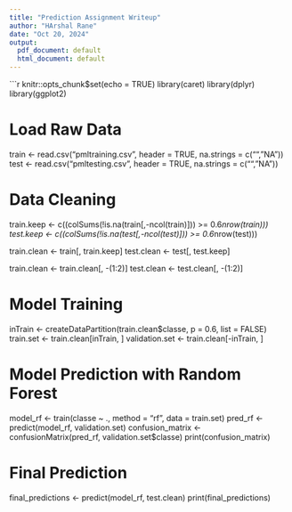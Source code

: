 ---
title: "Prediction Assignment Writeup"
author: "HArshal Rane"
date: "Oct 20, 2024"
output:
  pdf_document: default
  html_document: default
---

```{r setup, include=FALSE}
knitr::opts_chunk$set(echo = TRUE)
library(caret)
library(dplyr)
library(ggplot2)

# Load Raw Data
train <- read.csv("pmltraining.csv", header = TRUE, na.strings = c("", "NA"))
test <- read.csv("pmltesting.csv", header = TRUE, na.strings = c("", "NA"))

# Data Cleaning
train.keep <- c((colSums(!is.na(train[,-ncol(train)])) >= 0.6*nrow(train)))
test.keep <- c((colSums(!is.na(test[,-ncol(test)])) >= 0.6*nrow(test)))

train.clean <- train[, train.keep]
test.clean <- test[, test.keep]

train.clean <- train.clean[, -(1:2)]
test.clean <- test.clean[, -(1:2)]

# Model Training
inTrain <- createDataPartition(train.clean$classe, p = 0.6, list = FALSE)
train.set <- train.clean[inTrain, ]
validation.set <- train.clean[-inTrain, ]

# Model Prediction with Random Forest
model_rf <- train(classe ~ ., method = "rf", data = train.set)
pred_rf <- predict(model_rf, validation.set)
confusion_matrix <- confusionMatrix(pred_rf, validation.set$classe)
print(confusion_matrix)

# Final Prediction
final_predictions <- predict(model_rf, test.clean)
print(final_predictions)
